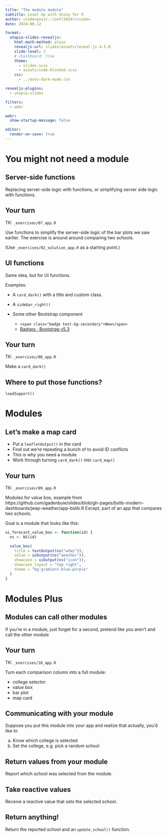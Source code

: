 ```yaml
---
title: "The module module"
subtitle: Level Up with Shiny for R
author: <code>posit::conf(2024)</code>
date: 2024-08-12

format:
  utopia-slides-revealjs:
    html-math-method: plain
    revealjs-url: slides/assets/reveal.js-4.5.0
    slide-level: 2
    # chalkboard: true
    theme:
      - slides.scss
      - assets/code-blocked.scss
    css:
      - ../auto-dark-mode.css

revealjs-plugins:
  - utopia-slides

filters:
  - webr

webr:
  show-startup-message: false

editor:
  render-on-save: true
---
```


# You might not need a module {.middle .text-center}

## Server-side functions

Replacing server-side logic with functions, or simplifying server side logic with functions.

## Your turn

TK: `_exercises/07_app.R`

Use functions to simplify the server-side logic of the bar plots we saw earlier.
The exercise is around around comparing two schools.

(Use `_exercises/02_solution_app.R` as a starting point.)

## UI functions

Same idea, but for UI functions.

Examples:

* A `card_dark()` with a title and custom class.

* A `sidebar_right()`

* Some other Bootstrap component
    * `<span class="badge text-bg-secondary">New</span>`
    * [Badges · Bootstrap v5.3](https://getbootstrap.com/docs/5.3/components/badge/)


## Your turn

TK: `_exercises/08_app.R`

Make a `card_dark()`


## Where to put those functions?

`loadSupport()`

# Modules {.middle}

## Let's make a map card

* Put a `leafletOutput()` in the card
* Find out we're repeating a bunch of to avoid ID conflicts
* This is why you need a module
* Work through turning `card_dark()` into `card_map()`

## Your turn

TK: `_exercises/09_app.R`

Modules for value box, example from https://github.com/gadenbuie/slides/blob/gh-pages/bslib-modern-dashboards/jeep-weather/app-bslib.R
Except, part of an app that compares two schools.

Goal is a module that looks like this:

```.r
ui_forecast_value_box <- function(id) {
  ns <- NS(id)

  value_box(
    title = textOutput(ns("wday")),
    value = uiOutput(ns("weather")),
    showcase = uiOutput(ns("icon")),
    showcase_layout = "top right",
    theme = "bg-gradient-blue-purple"
  )
}
```

# Modules Plus {.middle}

## Modules can call other modules

If you're in a module, just forget for a second, pretend like you aren't and call the other module

## Your turn

TK: `_exercises/10_app.R`

Turn each comparison column into a full module:

* college selector
* value box
* bar plot
* map card

## Communicating with your module

Suppose you put this module into your app and realize that actually, you'd like to

a. Know which college is selected
b. Set the college, e.g. pick a random school

## Return values from your module

Report which school was selected from the module.

## Take reactive values

Receive a reactive value that sets the selected school.

## Return anything!

Return the reported school and an `update_school()` function.